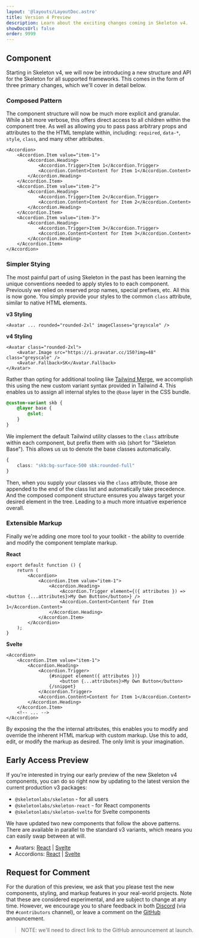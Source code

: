 ```yaml
---
layout: '@layouts/LayoutDoc.astro'
title: Version 4 Preview
description: Learn about the exciting changes coming in Skeleton v4.
showDocsUrl: false
order: 9999
---
```



## Component

Starting in Skeleton v4, we will now be introducing a new structure and API for the Skeleton for all supported frameworks. This comes in the form of three primary changes, which we'll cover in detail below.

### Composed Pattern

The component structure will now be much more explicit and granular. While a bit more verbose, this offers direct access to all children within the component tree. As well as allowing you to pass pass arbitrary props and attributes to the the HTML template within, including: `required`, `data-*`, `style`, `class`, and many other attributes.

```svelte
<Accordion>
	<Accordion.Item value="item-1">
		<Accordion.Heading>
			<Accordion.Trigger>Item 1</Accordion.Trigger>
			<Accordion.Content>Content for Item 1</Accordion.Content>
		</Accordion.Heading>
	</Accordion.Item>
	<Accordion.Item value="item-2">
		<Accordion.Heading>
			<Accordion.Trigger>Item 2</Accordion.Trigger>
			<Accordion.Content>Content for Item 2</Accordion.Content>
		</Accordion.Heading>
	</Accordion.Item>
	<Accordion.Item value="item-3">
		<Accordion.Heading>
			<Accordion.Trigger>Item 3</Accordion.Trigger>
			<Accordion.Content>Content for Item 3</Accordion.Content>
		</Accordion.Heading>
	</Accordion.Item>
</Accordion>
```

### Simpler Stying

The most painful part of using Skeleton in the past has been learning the unique conventions needed to apply styles to to each component. Previously we relied on reserved prop names, special prefixes, etc. All this is now gone. You simply provide your styles to the common `class` attribute, similar to native HTML elements.

**v3 Styling**

```svelte
<Avatar ... rounded="rounded-2xl" imageClasses="grayscale" />
```

**v4 Styling**

```svelte
<Avatar class="rounded-2xl">
	<Avatar.Image src="https://i.pravatar.cc/150?img=48" class="greyscale" />
	<Avatar.Fallback>SK</Avatar.Fallback>
</Avatar>
```

Rather than opting for additional tooling like [Tailwind Merge](https://github.com/dcastil/tailwind-merge), we accomplish this using the new custom variant syntax provided in Tailwind 4. This enables us to assign all internal styles to the `@base` layer in the CSS bundle.

```css
@custom-variant skb {
	@layer base {
		@slot;
	}
}
```

We implement the default Tailwind utility classes to the `class` attribute within each component, but prefix them with `skb` (short for "Skeleton Base"). This allows us us to denote the base classes automatically.

```ts
{
	class: "skb:bg-surface-500 sbk:rounded-full"
}
```

Then, when you supply your classes via the `class` attribute, those are appended to the end of the class list and automatically take precedence. And the composed component structure ensures you always target your desired element in the tree. Leading to a much more intuative experience overall.

### Extensible Markup

Finally we're adding one more tool to your toolkit - the ability to override and modify the component template markup.

**React**

```tsx
export default function () {
	return (
		<Accordion>
			<Accordion.Item value="item-1">
				<Accordion.Heading>
					<Accordion.Trigger element={({ attributes }) => <button {...attributes}>My Own Button</button>} />
					<Accordion.Content>Content for Item 1</Accordion.Content>
				</Accordion.Heading>
			</Accordion.Item>
		</Accordion>
	);
}
```

**Svelte**

```svelte
<Accordion>
	<Accordion.Item value="item-1">
		<Accordion.Heading>
			<Accordion.Trigger>
				{#snippet element({ attributes })}
					<button {...attributes}>My Own Button</button>
				{/snippet}
			</Accordion.Trigger>
			<Accordion.Content>Content for Item 1</Accordion.Content>
		</Accordion.Heading>
	</Accordion.Item>
	<!-- ... -->
</Accordion>
```

By exposing the the the internal attributes, this enables you to modify and override the inherent HTML markup with custom markup. Use this to add, edit, or modify the markup as desired. The only limit is your imagination.

## Early Access Preview

If you're interested in trying our early preview of the new Skeleton v4 components, you can do so right now by updating to the latest version the current production v3 packages:

- `@skeletonlabs/skeleton` - for all users
- `@skeletonlabs/skeleton-react` - for React components
- `@skeletonlabs/skeleton-svelte` for Svelte components

We have updated two new components that follow the above patterns. There are available in parallel to the standard v3 variants, which means you can easily swap between at will.

- Avatars: [React](/docs/components-composed/avatar/react) | [Svelte](/docs/components-composed/avatar/svelte)
- Accordions: [React](/docs/components-composed/accordion/react) | [Svelte](/docs/components-composed/accordion/svelte)

## Request for Comment

For the duration of this preview, we ask that you please test the new components, styling, and markup features in your real-world projects. Note that these are considered experimental, and are subject to change at any time. However, we encourage you to share feedback in both [Discord](https://discord.com/invite/EXqV7W8MtY) (via the `#contributors` channel), or leave a comment on the [GitHub](https://github.com/skeletonlabs/skeleton) announcement.

> NOTE: we'll need to direct link to the GitHub announcement at launch.
